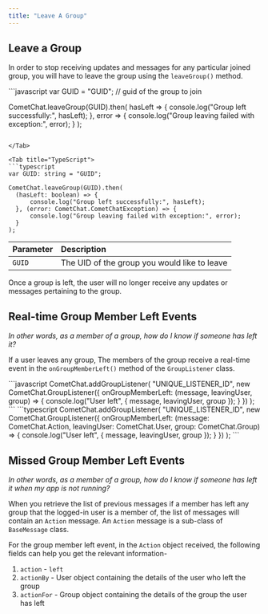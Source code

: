```yaml
---
title: "Leave A Group"
---
```




## Leave a Group

In order to stop receiving updates and messages for any particular joined group, you will have to leave the group using the `leaveGroup()` method.

<Tabs>
<Tab title="Leave Group">
```javascript
var GUID = "GUID"; // guid of the group to join

CometChat.leaveGroup(GUID).then(
hasLeft => {
  console.log("Group left successfully:", hasLeft);
}, error => {
  console.log("Group leaving failed with exception:", error);
}
);
```

</Tab>

<Tab title="TypeScript">
```typescript
var GUID: string = "GUID";

CometChat.leaveGroup(GUID).then(
  (hasLeft: boolean) => {
      console.log("Group left successfully:", hasLeft);
  }, (error: CometChat.CometChatException) => {
      console.log("Group leaving failed with exception:", error);
  }
);
```

</Tab>

</Tabs>

| Parameter | Description                                  |
| :--------- | :-------------------------------------------- |
| `GUID`    | The UID of the group you would like to leave |

Once a group is left, the user will no longer receive any updates or messages pertaining to the group.

## Real-time Group Member Left Events

*In other words, as a member of a group, how do I know if someone has left it?*

If a user leaves any group, The members of the group receive a real-time event in the `onGroupMemberLeft()` method of the `GroupListener` class.

<Tabs>
<Tab title="Group Listener">
```javascript
CometChat.addGroupListener(
  "UNIQUE_LISTENER_ID",
  new CometChat.GroupListener({
      onGroupMemberLeft: (message, leavingUser, group) => {
          console.log("User left", { message, leavingUser, group });
      }
  })
);
```

</Tab>

<Tab title="TypeScript">
```typescript
CometChat.addGroupListener(
  "UNIQUE_LISTENER_ID",
  new CometChat.GroupListener({
      onGroupMemberLeft: (message: CometChat.Action, leavingUser: CometChat.User, group: CometChat.Group) => {
          console.log("User left", { message, leavingUser, group });
      }
  })
);
```

</Tab>

</Tabs>

## Missed Group Member Left Events

*In other words, as a member of a group, how do I know if someone has left it when my app is not running?*

When you retrieve the list of previous messages if a member has left any group that the logged-in user is a member of, the list of messages will contain an `Action` message. An `Action` message is a sub-class of `BaseMessage` class.

For the group member left event, in the `Action` object received, the following fields can help you get the relevant information-

1. `action` - `left`
2. `actionBy` - User object containing the details of the user who left the group
3. `actionFor` - Group object containing the details of the group the user has left
